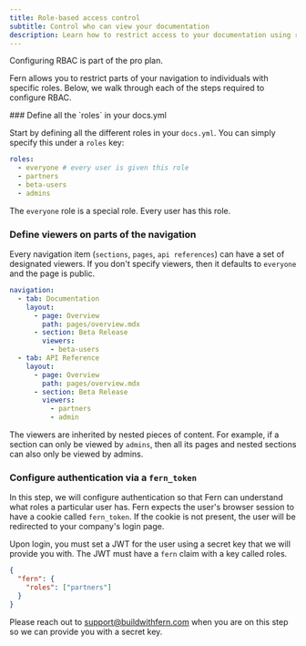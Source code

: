 ```yaml
---
title: Role-based access control
subtitle: Control who can view your documentation
description: Learn how to restrict access to your documentation using role-based access control (RBAC)
---
```


<Note>Configuring RBAC is part of the pro plan.</Note>

Fern allows you to restrict parts of your navigation to individuals with specific roles. Below, we walk through each of the steps
required to configure RBAC.

<Steps>
### Define all the `roles` in your docs.yml

Start by defining all the different roles in your `docs.yml`. You can simply specify this under a `roles` key:

```yml docs.yml
roles:
  - everyone # every user is given this role
  - partners
  - beta-users
  - admins
```

<Info>The `everyone` role is a special role. Every user has this role.</Info>

### Define viewers on parts of the navigation

Every navigation item (`sections`, `pages`, `api references`) can have a set of designated viewers. If you don't
specify viewers, then it defaults to `everyone` and the page is public.

```yml docs.yml {7-8} {14-16}
navigation:
  - tab: Documentation
    layout:
      - page: Overview
        path: pages/overview.mdx
      - section: Beta Release
        viewers:
          - beta-users
  - tab: API Reference
    layout:
      - page: Overview
        path: pages/overview.mdx
      - section: Beta Release
        viewers:
          - partners
          - admin
```

The viewers are inherited by nested pieces of content. For example, if a section can only be viewed by `admins`, then all its
pages and nested sections can also only be viewed by admins.

### Configure authentication via a `fern_token`

In this step, we will configure authentication so that Fern can understand what roles a particular user has. Fern expects the user's
browser session to have a cookie called `fern_token`. If the cookie is not present, the user will be redirected to your company's
login page.

Upon login, you must set a JWT for the user using a secret key that we will provide you with. The JWT must have a `fern` claim
with a key called roles.

```json
{
  "fern": {
    "roles": ["partners"]
  }
}
```

<Note>Please reach out to support@buildwithfern.com when you are on this step so we can provide you with a secret key.</Note>

</Steps>
